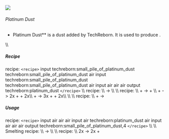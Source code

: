 ![](/mods/techreborn/platinum_dust.png)

###### Platinum Dust

- Platinum Dust** is a dust added by TechReborn. It is used to
        produce
        <Mcitem id="techreborn:platinum_ingot"/>.

\\\\

##### Recipe

<Mcitem id="minecraft:crafting_table"/> recipe:
`<recipe>` input techreborn:small_pile_of_platinum_dust
techreborn:small_pile_of_platinum_dust air input
techreborn:small_pile_of_platinum_dust
techreborn:small_pile_of_platinum_dust air input air air air output
techreborn:platinum_dust `</recipe>` \\\\
<Mcitem id="techreborn:grinder"/> recipe: \\\\
<Mcitem id="techreborn:platinum_ingot"/> -\>
<Mcitem id="techreborn:platinum_dust"/> \\\\ \\\\
<Mcitem id="techreborn:industrial_grinder"/> recipe:
\\\\ <Mcitem id="techreborn:iridium_ore"/> +
<Mcitem id="techreborn:mercury_cell"/>-\>
<Mcitem id="techreborn:iridium_ingot"/> +
<Mcitem id="techreborn:platinum_dust"/>\\\\
<Mcitem id="techreborn:sheldonite_ore"/> +
<Mcitem id="techreborn:water_cell"/>-\>
2x<Mcitem id="techreborn:platinum_dust"/> +
<Mcitem id="techreborn:nickel_dust"/> +
2x<Mcitem id="techreborn:iridium_nugget"/>\\\\
<Mcitem id="techreborn:sheldonite_ore"/> +
<Mcitem id="techreborn:mercury_cell"/>-\>
3x<Mcitem id="techreborn:platinum_dust"/> +
<Mcitem id="techreborn:nickel_dust"/> +
2x<Mcitem id="techreborn:iridium_nugget"/>\\\\ \\\\
\\\\
<Mcitem id="techreborn:fusion_control_computer"/>
recipe: \\\\
<Mcitem id="techreborn:wolframium_cell"/> +
<Mcitem id="techreborn:beryllium_cell"/> -\>
<Mcitem id="techreborn:platinum_dust"/>

##### Usage

<Mcitem id="minecraft:crafting_table"/> recipe:
`<recipe>` input air air air input air techreborn:platinum_dust
air input air air air output techreborn:small_pile_of_platinum_dust,4
`</recipe>` \\\\ \\\\ Smelting recipe: \\\\
<Mcitem id="techreborn:platinum_dust"/> -\>
<Mcitem id="techreborn:platinum_ingot"/> \\\\ \\\\
<Mcitem id="techreborn:industrial_centrifuge"/>
recipe: \\\\
2x<Mcitem id="techreborn:platinum_dust"/> -\>
2x<Mcitem id="techreborn:iridium_nugget"/> +
<Mcitem id="techreborn:small_pile_of_nickel_dust"/>
